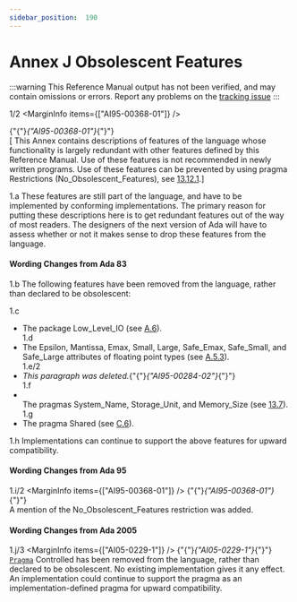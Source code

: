 ```yaml
---
sidebar_position:  190
---
```


# Annex J Obsolescent Features

:::warning
This Reference Manual output has not been verified,
and may contain omissions or errors.
Report any problems on the [tracking issue](https://github.com/ada-lang-io/ada-lang-io/issues/20)
:::


<MarginText>1/2</MarginText>
<MarginInfo items={["AI95-00368-01"]} /><p>{"{"}<em>{"AI95-00368-01"}</em>{"}"} <br />[ This Annex contains descriptions of features of the language whose functionality is largely redundant with other features defined by this Reference Manual. Use of these features is not recommended in newly written programs. Use of these features can be prevented by using pragma Restrictions (No_Obsolescent_Features), see <a href="../AA-13/AA-13.12#Subclause_13.12.1">13.12.1</a>.] <br /></p>

<MarginText>1.a</MarginText>
<Admonition type="aarm" aarm="ramification" title="Ramification: ">
<strong></strong>These features are still part of the language, and have to be implemented by conforming implementations. The primary reason for putting these descriptions here is to get redundant features out of the way of most readers. The designers of the next version of Ada will have to assess whether or not it makes sense to drop these features from the language. <br /></Admonition>


#### Wording Changes from Ada 83

<MarginText>1.b</MarginText>
<Admonition type="aarm" aarm="note" title="Note: ">
The following features have been removed from the language, rather than declared to be obsolescent: <br /></Admonition>

<MarginText>1.c</MarginText>
<ul>
<li>The package Low_Level_IO (see <a href="../AA-A/AA-A.6">A.6</a>).<br /></li>
<MarginText>1.d</MarginText>
<li>The Epsilon, Mantissa, Emax, Small, Large, Safe_Emax, Safe_Small, and Safe_Large attributes of floating point types (see <a href="../AA-A/AA-A.5#Subclause_A.5.3">A.5.3</a>).<br /></li>
<MarginText>1.e/2</MarginText>
<MarginInfo items={["AI95-00284-02"]} /><li><em>This paragraph was deleted.</em>{"{"}<em>{"AI95-00284-02"}</em>{"}"} <br /></li>
<MarginText>1.f</MarginText>
<li><br />The pragmas System_Name, Storage_Unit, and Memory_Size (see <a href="../AA-13/AA-13.7">13.7</a>).<br /></li>
<MarginText>1.g</MarginText>
<li>The pragma Shared (see <a href="../AA-C/AA-C.6">C.6</a>). <br /></li>
</ul>
<MarginText>1.h</MarginText>
<Admonition type="aarm" aarm="note" title="Note: ">
Implementations can continue to support the above features for upward compatibility. <br /></Admonition>


#### Wording Changes from Ada 95

<MarginText>1.i/2</MarginText>
<MarginInfo items={["AI95-00368-01"]} /><Admonition type="aarm" aarm="note" title="Note: ">
{"{"}<em>{"AI95-00368-01"}</em>{"}"} <br />A mention of the No_Obsolescent_Features restriction was added. <br /></Admonition>


#### Wording Changes from Ada 2005

<MarginText>1.j/3</MarginText>
<MarginInfo items={["AI05-0229-1"]} /><Admonition type="aarm" aarm="note" title="Note: ">
{"{"}<em>{"AI05-0229-1"}</em>{"}"} <br /><code><a href="../AA-2/AA-2.8#S0019">Pragma</a></code> Controlled has been removed from the language, rather than declared to be obsolescent. No existing implementation gives it any effect. An implementation could continue to support the pragma as an implementation-defined pragma for upward compatibility. <br /></Admonition>


